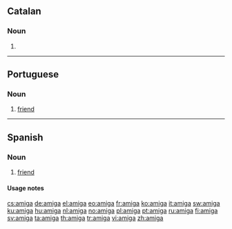 {{also|Amiga}}
==Catalan==

===Noun===
{{ca-noun|f|amigues}}

# {{feminine of|amic|lang=Catalan}}

----

==Portuguese==

===Noun===
{{pt-noun|f|m=amigo}}

# [[friend]]

----

==Spanish==

===Noun===
{{es-noun|f|m=amigo}}

# {{feminine of|amigo}} [[friend]]

====Usage notes====
{{es-note-noun-mf|amigo}}

[[cs:amiga]]
[[de:amiga]]
[[el:amiga]]
[[eo:amiga]]
[[fr:amiga]]
[[ko:amiga]]
[[it:amiga]]
[[sw:amiga]]
[[ku:amiga]]
[[hu:amiga]]
[[nl:amiga]]
[[no:amiga]]
[[pl:amiga]]
[[pt:amiga]]
[[ru:amiga]]
[[fi:amiga]]
[[sv:amiga]]
[[ta:amiga]]
[[th:amiga]]
[[tr:amiga]]
[[vi:amiga]]
[[zh:amiga]]